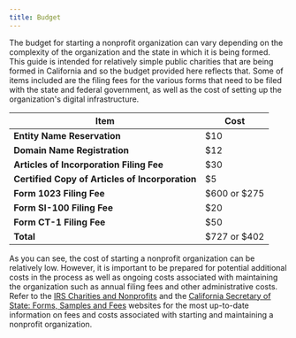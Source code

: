 ```yaml
---
title: Budget
---
```


The budget for starting a nonprofit organization can vary depending on the complexity of the organization and the state in which it is being formed. This guide is intended for relatively simple public charities that are being formed in California and so the budget provided here reflects that. Some of items included are the filing fees for the various forms that need to be filed with the state and federal government, as well as the cost of setting up the organization's digital infrastructure.

| Item | Cost |
|------|------|
| **Entity Name Reservation** | $10 |
| **Domain Name Registration** | $12 |
| **Articles of Incorporation Filing Fee** | $30 |
| **Certified Copy of Articles of Incorporation** | $5 |
| **Form 1023 Filing Fee** | $600 or $275 |
| **Form SI-100 Filing Fee** | $20 |
| **Form CT-1 Filing Fee** | $50 |
| **Total** | $727 or $402 |

As you can see, the cost of starting a nonprofit organization can be relatively low. However, it is important to be prepared for potential additional costs in the process as well as ongoing costs associated with maintaining the organization such as annual filing fees and other administrative costs. Refer to the [IRS Charities and Nonprofits](https://www.irs.gov/charities-non-profits) and the [California Secretary of State: Forms, Samples and Fees](https://www.sos.ca.gov/business-programs/business-entities/forms) websites for the most up-to-date information on fees and costs associated with starting and maintaining a nonprofit organization.
